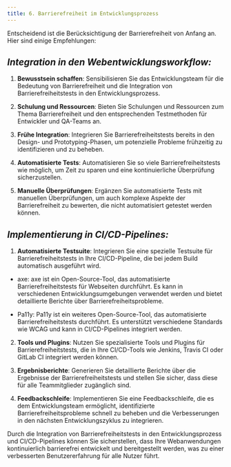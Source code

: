```yaml
---
title: 6. Barrierefreiheit im Entwicklungsprozess
---
```

Entscheidend ist die Berücksichtigung der Barrierefreiheit von Anfang an.
Hier sind einige Empfehlungen:

## *Integration in den Webentwicklungsworkflow:*

1. **Bewusstsein schaffen**: Sensibilisieren Sie das Entwicklungsteam für die Bedeutung von Barrierefreiheit und die Integration von Barrierefreiheitstests in den Entwicklungsprozess.

2. **Schulung und Ressourcen**: Bieten Sie Schulungen und Ressourcen zum Thema Barrierefreiheit und den entsprechenden Testmethoden für Entwickler und QA-Teams an.

3. **Frühe Integration**: Integrieren Sie Barrierefreiheitstests bereits in den Design- und Prototyping-Phasen, um potenzielle Probleme frühzeitig zu identifizieren und zu beheben.

4. **Automatisierte Tests**: Automatisieren Sie so viele Barrierefreiheitstests wie möglich, um Zeit zu sparen und eine kontinuierliche Überprüfung sicherzustellen.

5. **Manuelle Überprüfungen**: Ergänzen Sie automatisierte Tests mit manuellen Überprüfungen, um auch komplexe Aspekte der Barrierefreiheit zu bewerten, die nicht automatisiert getestet werden können.

## *Implementierung in CI/CD-Pipelines:*

1. **Automatisierte Testsuite**: Integrieren Sie eine spezielle Testsuite für Barrierefreiheitstests in Ihre CI/CD-Pipeline, die bei jedem Build automatisch ausgeführt wird.
- axe: axe ist ein Open-Source-Tool, das automatisierte Barrierefreiheitstests für Webseiten durchführt. Es kann in verschiedenen Entwicklungsumgebungen verwendet werden und bietet detaillierte Berichte über Barrierefreiheitsprobleme.

- Pa11y: Pa11y ist ein weiteres Open-Source-Tool, das automatisierte Barrierefreiheitstests durchführt. Es unterstützt verschiedene Standards wie WCAG und kann in CI/CD-Pipelines integriert werden.
2. **Tools und Plugins**: Nutzen Sie spezialisierte Tools und Plugins für Barrierefreiheitstests, die in Ihre CI/CD-Tools wie Jenkins, Travis CI oder GitLab CI integriert werden können.

3. **Ergebnisberichte**: Generieren Sie detaillierte Berichte über die Ergebnisse der Barrierefreiheitstests und stellen Sie sicher, dass diese für alle Teammitglieder zugänglich sind.

4. **Feedbackschleife**: Implementieren Sie eine Feedbackschleife, die es dem Entwicklungsteam ermöglicht, identifizierte Barrierefreiheitsprobleme schnell zu beheben und die Verbesserungen in den nächsten Entwicklungszyklus zu integrieren.

Durch die Integration von Barrierefreiheitstests in den Entwicklungsprozess und CI/CD-Pipelines können Sie sicherstellen, dass Ihre Webanwendungen kontinuierlich barrierefrei entwickelt und bereitgestellt werden, was zu einer verbesserten Benutzererfahrung für alle Nutzer führt.
